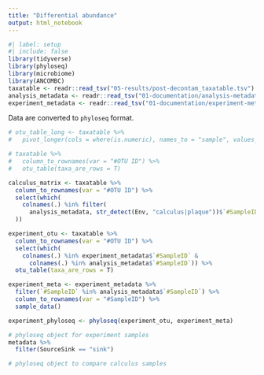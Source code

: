 ```yaml
---
title: "Differential abundance"
output: html_notebook
---
```


```r
#| label: setup
#| include: false
library(tidyverse)
library(phyloseq)
library(microbiome)
library(ANCOMBC)
taxatable <- readr::read_tsv("05-results/post-decontam_taxatable.tsv")
analysis_metadata <- readr::read_tsv("01-documentation/analysis-metadata.tsv")
experiment_metadata <- readr::read_tsv("01-documentation/experiment-metadata.tsv")
```

Data are converted to `phyloseq` format.

```r
# otu_table_long <- taxatable %>%
#   pivot_longer(cols = where(is.numeric), names_to = "sample", values_to = "count")

# taxatable %>%
#   column_to_rownames(var = "#OTU ID") %>% 
#   otu_table(taxa_are_rows = T)

calculus_matrix <- taxatable %>%
  column_to_rownames(var = "#OTU ID") %>% 
  select(which(
    colnames(.) %in% filter(
      analysis_metadata, str_detect(Env, "calculus|plaque"))$`#SampleID`
  ))

experiment_otu <- taxatable %>%
  column_to_rownames(var = "#OTU ID") %>% 
  select(which(
    colnames(.) %in% experiment_metadata$`#SampleID` & 
      colnames(.) %in% analysis_metadata$`#SampleID`)) %>%
  otu_table(taxa_are_rows = T)

experiment_meta <- experiment_metadata %>%
  filter(`#SampleID` %in% analysis_metadata$`#SampleID`) %>%
  column_to_rownames(var = "#SampleID") %>% 
  sample_data()

experiment_phyloseq <- phyloseq(experiment_otu, experiment_meta)
```

```r
# phyloseq object for experiment samples
metadata %>%
  filter(SourceSink == "sink")

# phyloseq object to compare calculus samples
```

